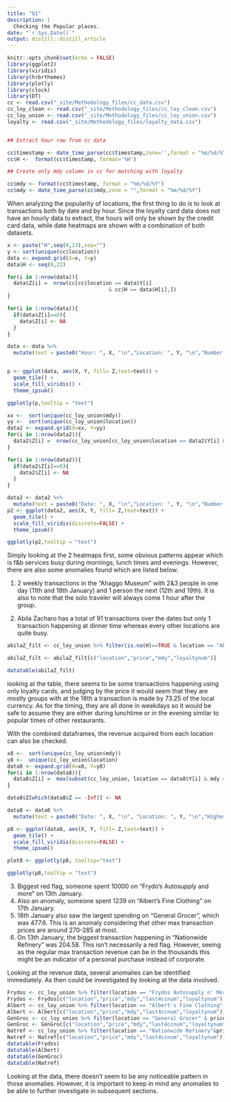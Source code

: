 ```yaml
---
title: "Q1"
description: |
  Checking the Popular places.
date: "`r Sys.Date()`"
output: distill::distill_article
---
```


```r
knitr::opts_chunk$set(echo = FALSE)
library(ggplot2)
library(viridis)
library(hrbrthemes)
library(plotly)
library(clock)
library(DT)
cc <- read.csv("_site/Methodology_files/cc_data.csv")
cc_loy_clean <- read.csv("_site/Methodology_files/cc_loy_clean.csv")
cc_loy_union <- read.csv("_site/Methodology_files/cc_loy_union.csv")
loyalty <- read.csv("_site/Methodology_files/loyalty_data.csv")


## Extract hour row from cc data

cc$timestamp <- date_time_parse(cc$timestamp,zone='',format = "%m/%d/%Y %H:%M")
cc$H <-  format(cc$timestamp, format='%H')

## Create only mdy column in cc for matching with loyalty

cc$mdy <- format(cc$timestamp, format = "%m/%d/%Y")
cc$mdy <- date_time_parse(cc$mdy,zone = "",format = "%m/%d/%Y")
```

<p>
When analyzing the popularity of locations, the first thing to do is to look at transactions both by date and by hour. Since the loyalty card data does not have an hourly data to extract, the hours will only be shown by the credit card data, while date heatmaps are shown with a combination of both datasets.
</p>

```r
x <- paste("H",seq(0,23),sep="")
y <- sort(unique(cc$location))
data <- expand.grid(X=x, Y=y)
data$H <- seq(0,23)

for(i in 1:nrow(data)){
  data$Z[i] =  nrow(cc[cc$location == data$Y[i] 
                                 & cc$H == data$H[i],])
}

for(i in 1:nrow(data)){
  if(data$Z[i]==0){
    data$Z[i] <- NA
  }
}

data <- data %>%
  mutate(text = paste0("Hour: ", X, "\n","Location: ", Y, "\n","Number of Transactions: ", Z, "\n"))


p <- ggplot(data, aes(X, Y, fill= Z,text=text)) + 
  geom_tile() +
  scale_fill_viridis() +
  theme_ipsum()
```

```r
ggplotly(p,tooltip = "text")
```
```r
xx <-  sort(unique(cc_loy_union$mdy))
yy <-  sort(unique(cc_loy_union$location))
data2 <- expand.grid(X=xx, Y=yy)
for(i in 1:nrow(data2)){
  data2$Z[i] =  nrow(cc_loy_union[cc_loy_union$location == data2$Y[i] & cc_loy_union$mdy == data2$X[i],])
}

for(i in 1:nrow(data2)){
  if(data2$Z[i]==0){
    data2$Z[i] <- NA
  }
}

data2 <- data2 %>%
  mutate(text = paste0("Date: ", X, "\n","Location: ", Y, "\n","Number of Transactions: ", Z, "\n"))
p2 <- ggplot(data2, aes(X, Y, fill= Z,text=text)) + 
  geom_tile() +
  scale_fill_viridis(discrete=FALSE) +
  theme_ipsum()
```

```r
ggplotly(p2,tooltip = "text")
```
<p>
Simply looking at the 2 heatmaps first, some obvious patterns appear which is f&b services busy during mornings, lunch times and evenings. However, there are also some anomalies found which are listed below.
</p>
<p>
1. 	2 weekly transactions in the “Ahaggo Museum” with 2&3 people in one day (11th and 18th January) and 1 person the next (12th and 19th). It is also to note that the solo traveler will always come 1 hour after the group.

2. Abila Zacharo has a total of 91 transactions over the dates but only 1 transaction happening at dinner time whereas every other locations are quite busy.
</p>

```r
abilaZ_filt <- cc_loy_union %>% filter(is.na(H)==TRUE & location == "Abila Zacharo")

abilaZ_filt <- abilaZ_filt[c("location","price","mdy","loyaltynum")]

datatable(abilaZ_filt)

```
<p>
looking at the table, there seems to be some transactions happening using only loyalty cards, and judging by the price it would seem that they are mostly groups with at the 18th a transaction is made by 73.25 of the local currency. As for the timing, they are all done in weekdays so it would be safe to assume they are either during lunchtime or in the evening similar to popular times of other restaurants.
</p>

<p>
With the combined dataframes, the revenue acquired from each location can also be checked.
</p>
```r
x8 <-  sort(unique(cc_loy_union$mdy))
y8 <-  unique(cc_loy_union$location)
data8 <- expand.grid(X=x8, Y=y8)
for(i in 1:nrow(data8)){
  data8$Z[i] =  max(subset(cc_loy_union, location == data8$Y[i] & mdy == data8$X[i])$price)
}

data8$Z[which(data8$Z == -Inf)] <- NA

data8 <- data8 %>%
  mutate(text = paste0("Date: ", X, "\n", "Location: ", Y, "\n","Highest transaction: ", round(Z,2), "\n"))

p8 <- ggplot(data8, aes(X, Y, fill= Z,text=text)) + 
  geom_tile() +
  scale_fill_viridis(discrete=FALSE) +
  theme_ipsum()

plot8 <- ggplotly(p8, tooltip="text")
```

```r
ggplotly(p8,tooltip = "text")
```

<p>
3. Biggest red flag, someone spent 10000 on "Frydo's Autosupply and more" on 13th January.
4. Also an anomaly, someone spent 1239 on "Albert's Fine Clothing" on 17th January.
5. 18th January also saw the largest spending on "General Grocer", which was 477.6. This is an anomaly considering that other max transaction prices are around 270-285 at most.
6. On 13th January, the biggest transaction happening in "Nationwide Refinery" was 204.58. This isn't necessarily a red flag. However, seeing as the regular max transaction revenue can be in the thousands this might be an indicator of a personal purchase instead of corporate.
</p>
<p>
Looking at the revenue data, several anomalies can be identified immediately. As then could be investigated by looking at the data involved.
</p>

```r
Frydos <- cc_loy_union %>% filter(location == "Frydos Autosupply n' More" & price == 10000)
Frydos <- Frydos[c("location","price","mdy","last4ccnum","loyaltynum")]
Albert <- cc_loy_union %>% filter(location == "Albert's Fine Clothing" & price == 1239.41)
Albert <- Albert[c("location","price","mdy","last4ccnum","loyaltynum")]
GenGroc <- cc_loy_union %>% filter(location == "General Grocer" & price == 477.6)
GenGroc <- GenGroc[c("location","price","mdy","last4ccnum","loyaltynum")]
Natref <- cc_loy_union %>% filter(location == "Nationwide Refinery"&price==204.58)
Natref <- Natref[c("location","price","mdy","last4ccnum","loyaltynum")]
datatable(Frydos)
datatable(Albert)
datatable(GenGroc)
datatable(Natref)

```

<p>
Looking at the data, there doesn't seem to be any noticeable pattern in those anomalies. However, it is important to keep in mind any anomalies to be able to further investigate in subsequent sections.
</p>
